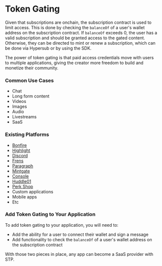 # Token Gating

Given that subscriptions are onchain, the subscription contract is used to limit access. This is done by checking the `balanceOf` of a user's wallet address on the subscription contract.
If `balanceOf` exceeds 0, the user has a valid subscription and should be granted access to the gated content. Otherwise, they can be directed to mint or renew a subscription, which can be done via Hypersub or by using the SDK.

The power of token gating is that paid access credentials move with users to multiple applications, giving the creator more freedom to build and monetize their community.

### Common Use Cases
* Chat
* Long form content
* Videos
* Images
* Audio
* Livestreams
* SaaS

### Existing Platforms

* [Bonfire](https://www.bonfire.xyz/)
* [Highlight](https://highlight.xyz/)
* [Discord](https://discord.com/)
* [Frens](https://www.frens.lol/)
* [Paragraph](https://paragraph.xyz/)
* [Mintgate](https://www.mintgate.io/)
* [Console](https://www.console.xyz/)
* [Huddle01](https://www.huddle01.com/)
* [Perk Shop](https://perk.shop/)
* Custom applications
* Mobile apps
* Etc

### Add Token Gating to Your Application

To add token gating to your application, you will need to:
* Add the ability for a user to connect their wallet and sign a message
* Add functionality to check the `balanceOf` of a user's wallet address on the subscription contract

With those two pieces in place, any app can become a SaaS provider with STP.

